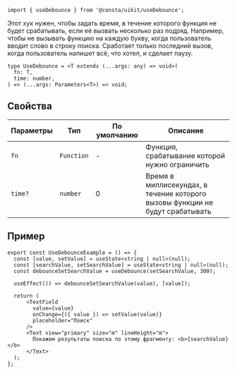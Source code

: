 
```tsx
import { useDebounce } from '@consta/uikit/useDebounce';
```

Этот хук нужен, чтобы задать время, в течение которого функция не будет срабатывать, если её вызвать несколько раз подряд. Например, чтобы не вызывать функцию на каждую букву, когда пользователь вводит слово в строку поиска. Сработает только последний вызов, когда пользователь напишет всё, что хотел, и сделает паузу.

```tsx
type UseDebounce = <T extends (...args: any) => void>(
  fn: T,
  time: number,
) => (...args: Parameters<T>) => void;
```

## Свойства

| Параметры | Тип        | По умолчанию | Описание                                                                      |
| --------- | ---------- | ------------ | ----------------------------------------------------------------------------- |
| `fn`      | `Function` | -            | Функция, срабатывание которой нужно ограничить                                |
| `time?`   | `number`   | 0            | Время в миллисекундах, в течение которого вызовы функции не будут срабатывать |

## Пример

```tsx
export const UseDebounceExample = () => {
  const [value, setValue] = useState<string | null>(null);
  const [searchValue, setSearchValue] = useState<string | null>(null);
  const debounceSetSearchValue = useDebounce(setSearchValue, 300);

  useEffect(() => debounceSetSearchValue(value), [value]);

  return (
      <TextField
        value={value}
        onChange={({ value }) => setValue(value)}
        placeholder="Поиск"
      />
      <Text view="primary" size="m" lineHeight="m">
        Покажем результаты поиска по этому фрагменту: <b>{searchValue}</b>
      </Text>
  );
};
```

<UseDebounceExample />
